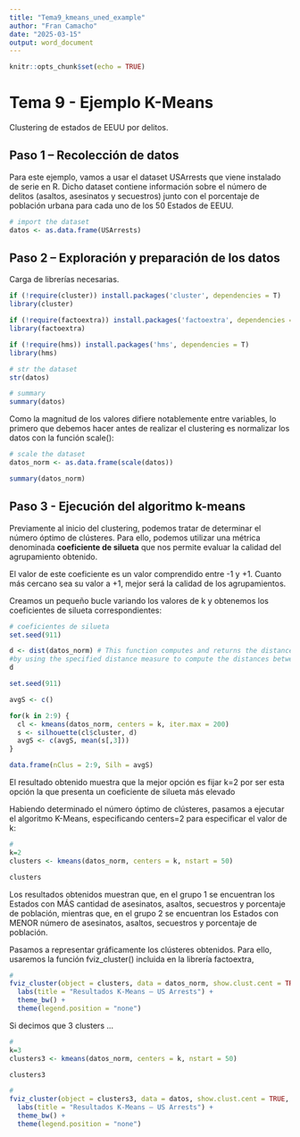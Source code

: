 ```yaml
---
title: "Tema9_kmeans_uned_example"
author: "Fran Camacho"
date: "2025-03-15"
output: word_document
---
```


```r
knitr::opts_chunk$set(echo = TRUE)
```

# Tema 9 - Ejemplo K-Means


Clustering de estados de EEUU por delitos.


## Paso 1 – Recolección de datos

Para este ejemplo, vamos a usar el dataset USArrests que viene instalado de serie en R.
Dicho dataset contiene información sobre el número de delitos (asaltos, asesinatos y
secuestros) junto con el porcentaje de población urbana para cada uno de los 50
Estados de EEUU.


```r
# import the dataset
datos <- as.data.frame(USArrests)
```


## Paso 2 – Exploración y preparación de los datos

Carga de librerías necesarias.

```r
if (!require(cluster)) install.packages('cluster', dependencies = T)
library(cluster)

if (!require(factoextra)) install.packages('factoextra', dependencies = T)
library(factoextra)

if (!require(hms)) install.packages('hms', dependencies = T)
library(hms)
```


```r
# str the dataset
str(datos)
```

```r
# summary
summary(datos)
```

Como la magnitud de los valores difiere notablemente entre variables, lo primero que
debemos hacer antes de realizar el clustering es normalizar los datos con la función
scale():

```r
# scale the dataset
datos_norm <- as.data.frame(scale(datos))

summary(datos_norm)
```


## Paso 3 - Ejecución del algoritmo k-means

Previamente al inicio del clustering, podemos tratar de determinar el número óptimo
de clústeres. Para ello, podemos utilizar una métrica denominada **coeficiente de silueta** 
que nos permite evaluar la calidad del agrupamiento obtenido.

El valor de este coeficiente es un valor comprendido entre -1 y +1. Cuanto más
cercano sea su valor a +1, mejor será la calidad de los agrupamientos.

Creamos un pequeño bucle variando los valores de k y obtenemos los coeficientes de
silueta correspondientes:


```r
# coeficientes de silueta
set.seed(911)

d <- dist(datos_norm) # This function computes and returns the distance matrix computed 
#by using the specified distance measure to compute the distances between the rows of a data matrix.
d
```

```r
set.seed(911)

avgS <- c()

for(k in 2:9) {
  cl <- kmeans(datos_norm, centers = k, iter.max = 200)
  s <- silhouette(cl$cluster, d)
  avgS <- c(avgS, mean(s[,3]))
}

data.frame(nClus = 2:9, Silh = avgS)

```

El resultado obtenido muestra que la mejor opción es fijar k=2 por ser esta opción la
que presenta un coeficiente de silueta más elevado

Habiendo determinado el número óptimo de clústeres, pasamos a ejecutar el
algoritmo K-Means, especificando centers=2 para especificar el valor de k:

```r
# 
k=2
clusters <- kmeans(datos_norm, centers = k, nstart = 50)

clusters
```

Los resultados obtenidos muestran que, en el grupo 1 se encuentran los Estados con
MÁS cantidad de asesinatos, asaltos, secuestros y porcentaje de población, mientras
que, en el grupo 2 se encuentran los Estados con MENOR número de asesinatos, asaltos,
secuestros y porcentaje de población.


Pasamos a representar gráficamente los clústeres obtenidos. Para ello, usaremos la
función fviz_cluster() incluida en la librería factoextra,



```r
# 
fviz_cluster(object = clusters, data = datos_norm, show.clust.cent = TRUE, ellipse.type = "euclid", star.plot = TRUE, repel = TRUE) +
  labs(title = "Resultados K-Means – US Arrests") +
  theme_bw() +
  theme(legend.position = "none")
```


Si decimos que 3 clusters ...


```r
# 
k=3
clusters3 <- kmeans(datos_norm, centers = k, nstart = 50)

clusters3
```

```r
# 
fviz_cluster(object = clusters3, data = datos, show.clust.cent = TRUE, ellipse.type = "euclid", star.plot = TRUE, repel = TRUE) +
  labs(title = "Resultados K-Means – US Arrests") +
  theme_bw() +
  theme(legend.position = "none")
```



